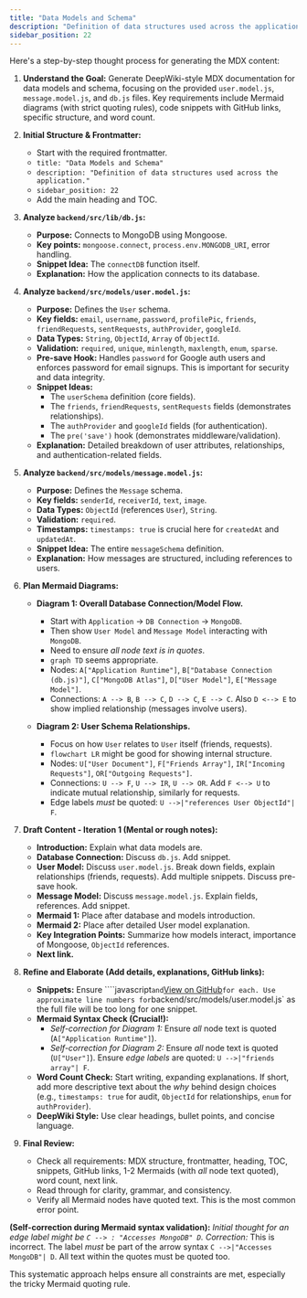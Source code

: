 ```yaml
---
title: "Data Models and Schema"
description: "Definition of data structures used across the application."
sidebar_position: 22
---
```

Here's a step-by-step thought process for generating the MDX content:

1.  **Understand the Goal:** Generate DeepWiki-style MDX documentation for data models and schema, focusing on the provided `user.model.js`, `message.model.js`, and `db.js` files. Key requirements include Mermaid diagrams (with strict quoting rules), code snippets with GitHub links, specific structure, and word count.

2.  **Initial Structure & Frontmatter:**
    *   Start with the required frontmatter.
    *   `title: "Data Models and Schema"`
    *   `description: "Definition of data structures used across the application."`
    *   `sidebar_position: 22`
    *   Add the main heading and TOC.

3.  **Analyze `backend/src/lib/db.js`:**
    *   **Purpose:** Connects to MongoDB using Mongoose.
    *   **Key points:** `mongoose.connect`, `process.env.MONGODB_URI`, error handling.
    *   **Snippet Idea:** The `connectDB` function itself.
    *   **Explanation:** How the application connects to its database.

4.  **Analyze `backend/src/models/user.model.js`:**
    *   **Purpose:** Defines the `User` schema.
    *   **Key fields:** `email`, `username`, `password`, `profilePic`, `friends`, `friendRequests`, `sentRequests`, `authProvider`, `googleId`.
    *   **Data Types:** `String`, `ObjectId`, `Array` of `ObjectId`.
    *   **Validation:** `required`, `unique`, `minlength`, `maxlength`, `enum`, `sparse`.
    *   **Pre-save Hook:** Handles `password` for Google auth users and enforces password for email signups. This is important for security and data integrity.
    *   **Snippet Ideas:**
        *   The `userSchema` definition (core fields).
        *   The `friends`, `friendRequests`, `sentRequests` fields (demonstrates relationships).
        *   The `authProvider` and `googleId` fields (for authentication).
        *   The `pre('save')` hook (demonstrates middleware/validation).
    *   **Explanation:** Detailed breakdown of user attributes, relationships, and authentication-related fields.

5.  **Analyze `backend/src/models/message.model.js`:**
    *   **Purpose:** Defines the `Message` schema.
    *   **Key fields:** `senderId`, `receiverId`, `text`, `image`.
    *   **Data Types:** `ObjectId` (references `User`), `String`.
    *   **Validation:** `required`.
    *   **Timestamps:** `timestamps: true` is crucial here for `createdAt` and `updatedAt`.
    *   **Snippet Idea:** The entire `messageSchema` definition.
    *   **Explanation:** How messages are structured, including references to users.

6.  **Plan Mermaid Diagrams:**
    *   **Diagram 1: Overall Database Connection/Model Flow.**
        *   Start with `Application` -> `DB Connection` -> `MongoDB`.
        *   Then show `User Model` and `Message Model` interacting with `MongoDB`.
        *   Need to ensure *all node text is in quotes*.
        *   `graph TD` seems appropriate.
        *   Nodes: `A["Application Runtime"]`, `B["Database Connection (db.js)"]`, `C["MongoDB Atlas"]`, `D["User Model"]`, `E["Message Model"]`.
        *   Connections: `A --> B`, `B --> C`, `D --> C`, `E --> C`. Also `D <--> E` to show implied relationship (messages involve users).

    *   **Diagram 2: User Schema Relationships.**
        *   Focus on how `User` relates to `User` itself (friends, requests).
        *   `flowchart LR` might be good for showing internal structure.
        *   Nodes: `U["User Document"]`, `F["Friends Array"]`, `IR["Incoming Requests"]`, `OR["Outgoing Requests"]`.
        *   Connections: `U --> F`, `U --> IR`, `U --> OR`. Add `F <--> U` to indicate mutual relationship, similarly for requests.
        *   Edge labels *must* be quoted: `U -->|"references User ObjectId"| F`.

7.  **Draft Content - Iteration 1 (Mental or rough notes):**

    *   **Introduction:** Explain what data models are.
    *   **Database Connection:** Discuss `db.js`. Add snippet.
    *   **User Model:** Discuss `user.model.js`. Break down fields, explain relationships (friends, requests). Add multiple snippets. Discuss pre-save hook.
    *   **Message Model:** Discuss `message.model.js`. Explain fields, references. Add snippet.
    *   **Mermaid 1:** Place after database and models introduction.
    *   **Mermaid 2:** Place after detailed User model explanation.
    *   **Key Integration Points:** Summarize how models interact, importance of Mongoose, `ObjectId` references.
    *   **Next link.**

8.  **Refine and Elaborate (Add details, explanations, GitHub links):**

    *   **Snippets:** Ensure ````javascript` and `[View on GitHub](link)` for each. Use approximate line numbers for `backend/src/models/user.model.js` as the full file will be too long for one snippet.
    *   **Mermaid Syntax Check (Crucial!):**
        *   *Self-correction for Diagram 1:* Ensure *all* node text is quoted (`A["Application Runtime"]`).
        *   *Self-correction for Diagram 2:* Ensure *all* node text is quoted (`U["User"]`). Ensure *edge labels* are quoted: `U -->|"friends array"| F`.
    *   **Word Count Check:** Start writing, expanding explanations. If short, add more descriptive text about the *why* behind design choices (e.g., `timestamps: true` for audit, `ObjectId` for relationships, `enum` for `authProvider`).
    *   **DeepWiki Style:** Use clear headings, bullet points, and concise language.

9.  **Final Review:**
    *   Check all requirements: MDX structure, frontmatter, heading, TOC, snippets, GitHub links, 1-2 Mermaids (with *all* node text quoted), word count, next link.
    *   Read through for clarity, grammar, and consistency.
    *   Verify all Mermaid nodes have quoted text. This is the most common error point.

**(Self-correction during Mermaid syntax validation):**
*Initial thought for an edge label might be `C --> : "Accesses MongoDB" D`.*
*Correction:* This is incorrect. The label *must* be part of the arrow syntax `C -->|"Accesses MongoDB"| D`. All text within the quotes must be quoted too.

This systematic approach helps ensure all constraints are met, especially the tricky Mermaid quoting rule.